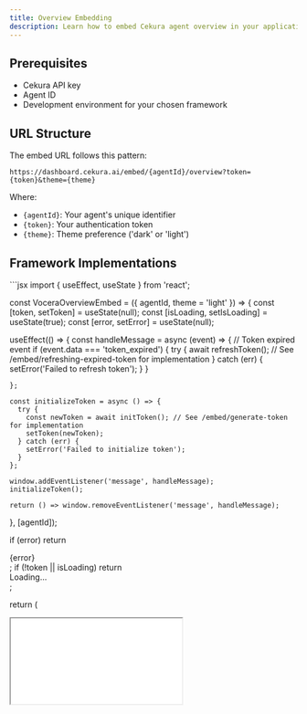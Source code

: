 ```yaml
---
title: Overview Embedding
description: Learn how to embed Cekura agent overview in your application using our embed widget. For token management details, see our [Token Generation](/embed/generate-token) and [Token Refresh](/embed/refreshing-expired-token) guides.
---
```


## Prerequisites

- Cekura API key
- Agent ID
- Development environment for your chosen framework

## URL Structure

The embed URL follows this pattern:

```
https://dashboard.cekura.ai/embed/{agentId}/overview?token={token}&theme={theme}
```

Where:

- `{agentId}`: Your agent's unique identifier
- `{token}`: Your authentication token
- `{theme}`: Theme preference ('dark' or 'light')

## Framework Implementations

<Tabs>
  <Tab title="React">
```jsx
import { useEffect, useState } from 'react';

const VoceraOverviewEmbed = ({ agentId, theme = 'light' }) => {
const [token, setToken] = useState(null);
const [isLoading, setIsLoading] = useState(true);
const [error, setError] = useState(null);

useEffect(() => {
const handleMessage = async (event) => {
// Token expired event
if (event.data === 'token_expired') {
try {
await refreshToken(); // See /embed/refreshing-expired-token for implementation
} catch (err) {
setError('Failed to refresh token');
}
}

    };

    const initializeToken = async () => {
      try {
        const newToken = await initToken(); // See /embed/generate-token for implementation
        setToken(newToken);
      } catch (err) {
        setError('Failed to initialize token');
      }
    };

    window.addEventListener('message', handleMessage);
    initializeToken();

    return () => window.removeEventListener('message', handleMessage);

}, [agentId]);

if (error) return <div className="error-message">{error}</div>;
if (!token || isLoading) return <div className="loading-state">Loading...</div>;

return (
<iframe
src={`https://dashboard.cekura.ai/embed/${agentId}/overview?token=${token}&theme=${theme}`}
className="w-full h-[950px] border-0"
allowFullScreen
loading="lazy"
title="Cekura Overview Embed"
/>
);
};

export default VoceraOverviewEmbed;
```
  </Tab>
  <Tab title="Vue">
```vue
<template>
  <div class="vocera-embed-container">
    <div v-if="error" class="error-message">{{ error }}</div>
    <iframe
      v-else-if="token && !isLoading"
      :src="embedUrl"
      class="w-full h-[950px] border-0"
      allowfullscreen
      loading="lazy"
      title="Cekura Overview Embed"
    />
    <div v-else class="loading-state">Loading...</div>
  </div>
</template>

<script>
export default {
  name: 'VoceraOverviewEmbed',
  props: {
    agentId: {
      type: String,
      required: true
    },
    theme: {
      type: String,
      default: 'light',
      validator: value => ['dark', 'light'].includes(value)
    }
  },
  data() {
    return {
      token: null,
      isLoading: true,
      error: null
    }
  },
  computed: {
    embedUrl() {
      return `https://dashboard.cekura.ai/embed/${this.agentId}/overview?token=${this.token}&theme=${this.theme}`;
    }
  },
  methods: {
    async handleMessage(event) {
      if (event.data === 'token_expired') {
        try {
          await this.refreshToken(); // See /embed/refreshing-expired-token
        } catch (err) {
          this.error = 'Failed to refresh token';
        }
      }

     
    },
    async initializeToken() {
      try {
        this.token = await this.initToken(); // See /embed/generate-token
      } catch (err) {
        this.error = 'Failed to initialize token';
      }
    }
  },
  async mounted() {
    window.addEventListener('message', this.handleMessage);
    await this.initializeToken();
  },
  beforeUnmount() {
    window.removeEventListener('message', this.handleMessage);
  }
};
</script>

<style scoped>
.error-message {
  color: red;
  padding: 1rem;
}
.loading-state {
  padding: 1rem;
  text-align: center;
}
</style>

````
  </Tab>
  <Tab title="Angular">
```typescript
// vocera-overview-embed.component.ts
import { Component, Input, OnInit, OnDestroy } from '@angular/core';
import { DomSanitizer, SafeUrl } from '@angular/platform-browser';

@Component({
  selector: 'app-vocera-overview-embed',
  template: `
    <div class="vocera-embed-container">
      <div *ngIf="error" class="error-message">{{ error }}</div>
      <iframe
        *ngIf="token && !isLoading"
        [src]="embedUrl"
        class="w-full h-[950px] border-0"
        allowfullscreen
        loading="lazy"
        title="Cekura Overview Embed"
      ></iframe>
      <div *ngIf="!token || isLoading" class="loading-state">Loading...</div>
    </div>
  `,
  styles: [`
    .error-message {
      color: red;
      padding: 1rem;
    }
    .loading-state {
      padding: 1rem;
      text-align: center;
    }
  `]
})
export class VoceraOverviewEmbedComponent implements OnInit, OnDestroy {
  @Input() agentId!: string;
  @Input() theme: 'dark' | 'light' = 'light';

  token: string | null = null;
  isLoading = true;
  error: string | null = null;

  constructor(private sanitizer: DomSanitizer) {}

  get embedUrl(): SafeUrl {
    const url = `https://dashboard.cekura.ai/embed/${this.agentId}/overview?token=${this.token}&theme=${this.theme}`;
    return this.sanitizer.bypassSecurityTrustResourceUrl(url);
  }

  async handleMessage(event: MessageEvent): Promise<void> {
    if (event.data === 'token_expired') {
      try {
        await this.refreshToken(); // See /embed/refreshing-expired-token
      } catch (err) {
        this.error = 'Failed to refresh token';
      }
    }


  }

  async ngOnInit(): Promise<void> {
    window.addEventListener('message', this.handleMessage.bind(this));
    try {
      this.token = await this.initToken(); // See /embed/generate-token
    } catch (err) {
      this.error = 'Failed to initialize token';
    }
  }

  ngOnDestroy(): void {
    window.removeEventListener('message', this.handleMessage.bind(this));
  }
}
````

  </Tab>
  <Tab title="HTML/JavaScript">
```javascript
class VoceraOverviewEmbed {
  constructor(containerId, agentId, theme = 'light') {
    this.container = document.getElementById(containerId);
    this.agentId = agentId;
    this.theme = theme;
    this.token = null;
    this.isLoading = true;
    
    this.init();
  }

async init() {
try {
this.token = await this.initToken(); // See /embed/generate-token
this.createIframe();
window.addEventListener('message', this.handleMessage.bind(this));
} catch (err) {
this.showError('Failed to initialize token');
}
}

handleMessage(event) {
if (event.data === 'token_expired') {
this.handleTokenExpiration();
}

}

async handleTokenExpiration() {
try {
await this.refreshToken(); // See /embed/refreshing-expired-token
this.updateIframe();
} catch (err) {
this.showError('Failed to refresh token');
}
}

createIframe() {
const iframe = document.createElement('iframe');
iframe.width = '100%';
iframe.height = '950';
iframe.style.border = '0';
iframe.allowFullscreen = true;
iframe.loading = 'lazy';
iframe.title = 'Cekura Overview Embed';

    this.iframe = iframe;
    this.updateIframe();
    this.container.appendChild(iframe);

}

updateIframe() {
if (this.iframe && this.token) {
this.iframe.src = `https://dashboard.cekura.ai/embed/${this.agentId}/overview?token=${this.token}&theme=${this.theme}`;
}
}

showError(message) {
const errorDiv = document.createElement('div');
errorDiv.className = 'error-message';
errorDiv.style.color = 'red';
errorDiv.style.padding = '1rem';
errorDiv.textContent = message;

    this.container.innerHTML = '';
    this.container.appendChild(errorDiv);

}

hideLoading() {
const loadingElement = this.container.querySelector('.loading-state');
if (loadingElement) {
loadingElement.remove();
}
}
}

// Usage examples
const overviewEmbed = new VoceraOverviewEmbed('vocera-overview-embed', 'YOUR_AGENT_ID', 'dark');
const lightOverviewEmbed = new VoceraOverviewEmbed('vocera-overview-embed', 'YOUR_AGENT_ID', 'light');

````
  </Tab>
</Tabs>

## Event Handling

Each framework implementation above includes handlers for these core events:

```javascript
// Token expired event
if (event.data === 'token_expired') {
  await refreshToken(); // See /embed/refreshing-expired-token for implementation
}
````

For token management implementation details, refer to:

- [Token Generation Guide](/embed/generate-token)
- [Token Refresh Guide](/embed/refreshing-expired-token)
